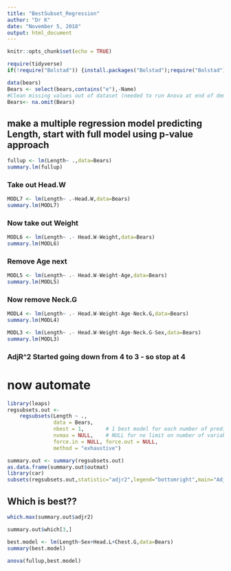 ```yaml
---
title: "BestSubset_Regression"
author: "Dr K"
date: "November 5, 2018"
output: html_document
---
```


```r
knitr::opts_chunk$set(echo = TRUE)
```
```r
require(tidyverse)
if(!require("Bolstad")) {install.packages("Bolstad");require("Bolstad")}

data(bears)
Bears <- select(bears,contains("e"),-Name)
#Clean missing values out of dataset (needed to run Anova at end of demo)
Bears<- na.omit(Bears)
```
## make a multiple regression model predicting Length, start with full model using p-value approach   

```r
fullup <- lm(Length~ .,data=Bears)
summary.lm(fullup)
```
### Take out Head.W

```r
MODL7 <- lm(Length~ .-Head.W,data=Bears)
summary.lm(MODL7)
```
### Now take out Weight

```r
MODL6 <- lm(Length~ .- Head.W-Weight,data=Bears)
summary.lm(MODL6)
```
### Remove Age next
```r
MODL5 <- lm(Length~ .- Head.W-Weight-Age,data=Bears)
summary.lm(MODL5)
```
### Now remove Neck.G  

```r
MODL4 <- lm(Length~ .- Head.W-Weight-Age-Neck.G,data=Bears)
summary.lm(MODL4)
```

```r
MODL3 <- lm(Length~ .- Head.W-Weight-Age-Neck.G-Sex,data=Bears)
summary.lm(MODL3)
```

### AdjR^2 Started going down from 4 to 3 - so stop at 4




# now automate


```r
library(leaps)
regsubsets.out <-
    regsubsets(Length ~ .,
               data = Bears,
               nbest = 1,       # 1 best model for each number of predictors
               nvmax = NULL,    # NULL for no limit on number of variables
               force.in = NULL, force.out = NULL,
               method = "exhaustive")

summary.out <- summary(regsubsets.out)
as.data.frame(summary.out$outmat)
library(car)
subsets(regsubsets.out,statistic="adjr2",legend="bottomright",main="Adjusted R^2")
```
  
## Which is best??  

```r
which.max(summary.out$adjr2)
```
```r
summary.out$which[3,]
```

```r
best.model <- lm(Length~Sex+Head.L+Chest.G,data=Bears)
summary(best.model)
```

```r
anova(fullup,best.model)
```

